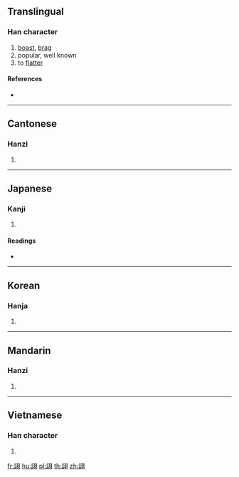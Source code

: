 {{character info/new}}
{{also|诩}}
==Translingual==

===Han character===
{{Han char|rn=149|rad=言|as=06|sn=13|four=07620|canj=YRSMM|ids=⿰言羽}}

# [[boast]], [[brag]]
# popular, well known
# to [[flatter]]

====References====
* {{Han ref|kx=1156.190|dkj=35410|dj=1622.010|hdz=63972.120|uh=8A61|ud=35425|bh=E048|bd=57416}}

----

==Cantonese==

===Hanzi===
{{yue-hanzi|jyut=heoi2|y=heui2|sim=诩}}

# {{defn|lang=yue|sort=言06}}

----

==Japanese==

===Kanji===
{{ja-kanji|grade=|rs=言06}}

# {{defn|lang=ja|sort=言06}}

====Readings====
* {{ja-readings|on=[[く]] (ku)|kun=[[ほこる]] (hokoru)|nanori=}}

----

==Korean==

===Hanja===
{{ko-hanja|hangeul=후|eumhun=|rv=hu|mr=hu|y=hwu}}

# {{defn|lang=ko|sort=言06}}

----

==Mandarin==

===Hanzi===
{{cmn-hanzi|sim=诩|pin=[[xǔ]] ([[xu3]])|wg=hsü<sup>3</sup>}}

# {{defn|lang=cmn|sort=言06}}

----

==Vietnamese==

===Han character===
{{vi-hantu|[[hủ]]|rs=言06}}

# {{defn|lang=vi|sort=言06}}

[[fr:詡]]
[[hu:詡]]
[[pl:詡]]
[[th:詡]]
[[zh:詡]]